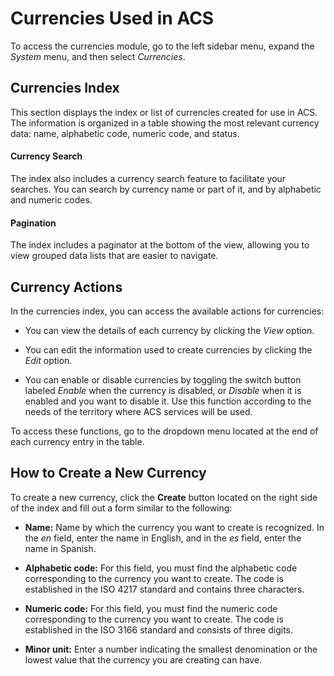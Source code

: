 # Currencies Used in ACS

To access the currencies module, go to the left sidebar menu, expand the *System* menu, and then select *Currencies*.

## Currencies Index

This section displays the index or list of currencies created for use in ACS. The information is organized in a table showing the most relevant currency data: name, alphabetic code, numeric code, and status.

#### Currency Search

The index also includes a currency search feature to facilitate your searches. You can search by currency name or part of it, and by alphabetic and numeric codes.

#### Pagination

The index includes a paginator at the bottom of the view, allowing you to view grouped data lists that are easier to navigate.

## Currency Actions

In the currencies index, you can access the available actions for currencies:

- You can view the details of each currency by clicking the *View* option.

- You can edit the information used to create currencies by clicking the *Edit* option.

- You can enable or disable currencies by toggling the switch button labeled *Enable* when the currency is disabled, or *Disable* when it is enabled and you want to disable it. Use this function according to the needs of the territory where ACS services will be used.

To access these functions, go to the dropdown menu located at the end of each currency entry in the table.

## How to Create a New Currency

To create a new currency, click the **Create** button located on the right side of the index and fill out a form similar to the following:

- **Name:** Name by which the currency you want to create is recognized. In the *en* field, enter the name in English, and in the *es* field, enter the name in Spanish.

- **Alphabetic code:** For this field, you must find the alphabetic code corresponding to the currency you want to create. The code is established in the ISO 4217 standard and contains three characters.

- **Numeric code:** For this field, you must find the numeric code corresponding to the currency you want to create. The code is established in the ISO 3166 standard and consists of three digits.

- **Minor unit:** Enter a number indicating the smallest denomination or the lowest value that the currency you are creating can have.
